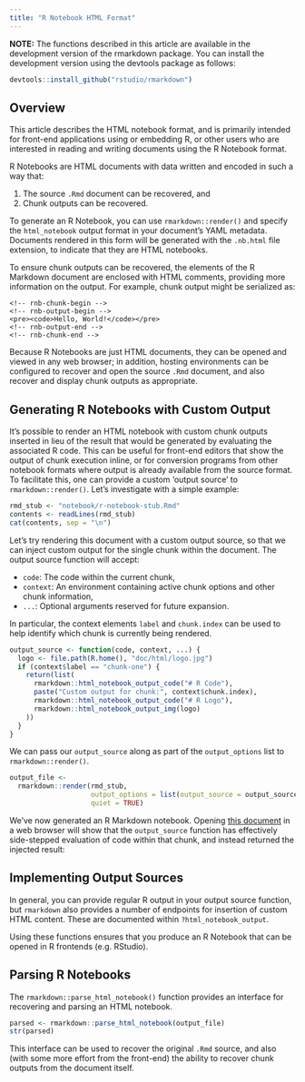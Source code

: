 ```yaml
---
title: "R Notebook HTML Format"
---
```


**NOTE:** The functions described in this article are available in the development version of the rmarkdown package. You can install the development version using the devtools package as follows:

```r
devtools::install_github("rstudio/rmarkdown")
```

## Overview

This article describes the HTML notebook format, and is primarily intended for
front-end applications using or embedding R, or other users who are interested
in reading and writing documents using the R Notebook format.

R Notebooks are HTML documents with data written and encoded in such a way that:

1. The source `.Rmd` document can be recovered, and
2. Chunk outputs can be recovered.

To generate an R Notebook, you can use `rmarkdown::render()` and specify the
`html_notebook` output format in your document's YAML metadata. Documents
rendered in this form will be generated with the `.nb.html` file extension, to
indicate that they are HTML notebooks.

To ensure chunk outputs can be recovered, the elements of the R Markdown
document are enclosed with HTML comments, providing more information on the
output. For example, chunk output might be serialized as:

```
<!-- rnb-chunk-begin -->
<!-- rnb-output-begin -->
<pre><code>Hello, World!</code></pre>
<!-- rnb-output-end -->
<!-- rnb-chunk-end -->
```

Because R Notebooks are just HTML documents, they can be opened and viewed in
any web browser; in addition, hosting environments can be configured to recover
and open the source `.Rmd` document, and also recover and display chunk outputs
as appropriate.

## Generating R Notebooks with Custom Output

It's possible to render an HTML notebook with custom chunk outputs inserted in 
lieu of the result that would be generated by evaluating the associated R code. 
This can be useful for front-end editors that show the output of chunk execution
inline, or for conversion programs from other notebook formats where output is 
already available from the source format. To facilitate this, one can provide a 
custom 'output source' to `rmarkdown::render()`. Let's investigate with a simple
example:

```r
rmd_stub <- "notebook/r-notebook-stub.Rmd"
contents <- readLines(rmd_stub)
cat(contents, sep = "\n")
```

Let's try rendering this document with a custom output source, so that we can
inject custom output for the single chunk within the document. The output source
function will accept:

- `code`: The code within the current chunk,
- `context`: An environment containing active chunk options and other chunk information,
- `...`: Optional arguments reserved for future expansion.

In particular, the context elements `label` and `chunk.index` can be used to 
help identify which chunk is currently being rendered.

```r
output_source <- function(code, context, ...) {
  logo <- file.path(R.home(), "doc/html/logo.jpg")
  if (context$label == "chunk-one") {
    return(list(
      rmarkdown::html_notebook_output_code("# R Code"),
      paste("Custom output for chunk:", context$chunk.index),
      rmarkdown::html_notebook_output_code("# R Logo"),
      rmarkdown::html_notebook_output_img(logo)
    ))
  }
}
```

We can pass our `output_source` along as part of the `output_options` list to
`rmarkdown::render()`.

```r
output_file <-
  rmarkdown::render(rmd_stub,
                    output_options = list(output_source = output_source),
                    quiet = TRUE)
```

We've now generated an R Markdown notebook. Opening
[this document](notebook/r-notebook-stub.nb.html) in a web browser will show
that the `output_source` function has effectively side-stepped evaluation of
code within that chunk, and instead returned the injected result:

## Implementing Output Sources

In general, you can provide regular R output in your output source function,
but `rmarkdown` also provides a number of endpoints for insertion of custom
HTML content. These are documented within `?html_notebook_output`.

Using these functions ensures that you produce an R Notebook that can be
opened in R frontends (e.g. RStudio).

## Parsing R Notebooks

The `rmarkdown::parse_html_notebook()` function provides an interface for
recovering and parsing an HTML notebook.

```r
parsed <- rmarkdown::parse_html_notebook(output_file)
str(parsed)
```

This interface can be used to recover the original `.Rmd` source, and also (with
some more effort from the front-end) the ability to recover chunk outputs from
the document itself.

